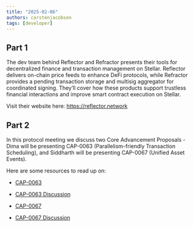 ```yaml
---
title: "2025-02-06"
authors: carstenjacobsen
tags: [developer]
---
```



## Part 1

<YouTube ID="QrLA66qU9N8" />

The dev team behind Reflector and Refractor presents their tools for decentralized finance and transaction management on Stellar. Reflector delivers on-chain price feeds to enhance DeFi protocols, while Refractor provides a pending transaction storage and multisig aggregator for coordinated signing. They’ll cover how these products support trustless financial interactions and improve smart contract execution on Stellar.

Visit their website here: https://reflector.network

## Part 2

<YouTube ID="lzxv5ij6TLw" />

In this protocol meeting we discuss two Core Advancement Proposals - Dima will be presenting CAP-0063 (Parallelism-friendly Transaction Scheduling), and Siddharth will be presenting CAP-0067 (Unified Asset Events).

Here are some resources to read up on:

- [CAP-0063](https://github.com/stellar/stellar-protocol/blob/master/core/cap-0063.md)

- [CAP-0063 Discussion](https://github.com/stellar/stellar-protocol/discussions/1602)

- [CAP-0067](https://github.com/stellar/stellar-protocol/blob/master/core/cap-0067.md)

- [CAP-0067 Discussion](https://github.com/stellar/stellar-protocol/discussions/1553)
